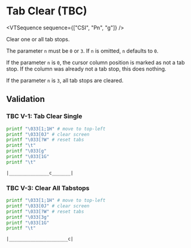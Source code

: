 
# Tab Clear (TBC)

<VTSequence sequence={["CSI", "Pn", "g"]} />

Clear one or all tab stops.

The parameter `n` must be `0` or `3`. If `n` is omitted, `n` defaults to `0`.

If the parameter `n` is `0`, the cursor column position is marked as
not a tab stop. If the column was already not a tab stop, this does nothing.

If the parameter `n` is `3`, all tab stops are cleared.

## Validation

### TBC V-1: Tab Clear Single

```bash
printf "\033[1;1H" # move to top-left
printf "\033[0J" # clear screen
printf "\033[?W" # reset tabs
printf "\t"
printf "\033[g"
printf "\033[1G"
printf "\t"
```

```
|_______________c_______|
```

### TBC V-3: Clear All Tabstops

```bash
printf "\033[1;1H" # move to top-left
printf "\033[0J" # clear screen
printf "\033[?W" # reset tabs
printf "\033[3g"
printf "\033[1G"
printf "\t"
```

```
|______________________c|
```
